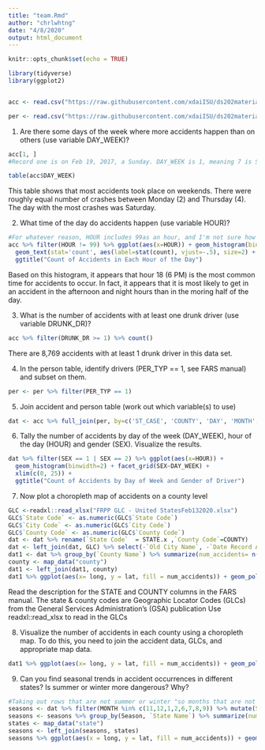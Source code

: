```yaml
---
title: "team.Rmd"
author: "chrlwhtng"
date: "4/8/2020"
output: html_document
---
```


```r
knitr::opts_chunk$set(echo = TRUE)
```

```r
library(tidyverse)
library(ggplot2)


acc <- read.csv("https://raw.githubusercontent.com/xdaiISU/ds202materials/master/hwlabs/fars2017/accident.csv", stringsAsFactors = FALSE)

per <- read.csv("https://raw.githubusercontent.com/xdaiISU/ds202materials/master/hwlabs/fars2017/person.csv", stringsAsFactors = FALSE)
```

1. Are there some days of the week where more accidents happen than on others (use variable DAY_WEEK)?
```r
acc[1, ]
#Record one is on Feb 19, 2017, a Sunday. DAY_WEEK is 1, meaning 7 is Saturday, etc.

table(acc$DAY_WEEK)
```

This table shows that most accidents took place on weekends. There were roughly equal number of crashes between Monday (2) and Thursday (4). The day with the most crashes was Saturday.

2. What time of the day do accidents happen (use variable HOUR)?
```r
#For whatever reason, HOUR includes 99as an hour, and I'm not sure how to include that.
acc %>% filter(HOUR != 99) %>% ggplot(aes(x=HOUR)) + geom_histogram(binwidth=1) + 
  geom_text(stat='count', aes(label=stat(count), vjust=-.5), size=2) + 
  ggtitle("Count of Accidents in Each Hour of the Day")
```

Based on this histogram, it appears that hour 18 (6 PM) is the most common time for accidents to occur. In fact, it appears that it is most likely to get in an accident in the afternoon and night hours than in the moring half of the day.

3. What is the number of accidents with at least one drunk driver (use variable DRUNK_DR)?
```r
acc %>% filter(DRUNK_DR >= 1) %>% count()

```

There are 8,769 accidents with at least 1 drunk driver in this data set.

4. In the person table, identify drivers (PER_TYP == 1, see FARS manual) and subset on them.
```r
per <- per %>% filter(PER_TYP == 1)
```

5. Join accident and person table (work out which variable(s) to use)
```r
dat <- acc %>% full_join(per, by=c('ST_CASE', 'COUNTY', 'DAY', 'MONTH', 'HOUR', 'MINUTE'))

```

6. Tally the number of accidents by day of the week (DAY_WEEK), hour of the day (HOUR) and gender (SEX). Visualize the results.
```r
dat %>% filter(SEX == 1 | SEX == 2) %>% ggplot(aes(x=HOUR)) + 
  geom_histogram(binwidth=2) + facet_grid(SEX~DAY_WEEK) +
  xlim(c(0, 25)) + 
  ggtitle("Count of Accidents by Day of Week and Gender of Driver")
```

7. Now plot a choropleth map of accidents on a county level
```r
GLC <-readxl::read_xlsx("FRPP GLC - United StatesFeb132020.xlsx")
GLC$`State Code` <- as.numeric(GLC$`State Code`)
GLC$`City Code` <- as.numeric(GLC$`City Code`)
GLC$`County Code` <- as.numeric(GLC$`County Code`)
dat <- dat %>% rename(`State Code`  = STATE.x ,`County Code`=COUNTY)
dat <- left_join(dat, GLC) %>% select(-`Old City Name`, -`Date Record Added`,-`City Name`, -`City Code`)
dat1 <- dat %>% group_by(`County Name`) %>% summarize(num_accidents= n()) %>% rename(subregion = `County Name`) %>% mutate(subregion = tolower(`subregion`))
county <- map_data("county")
dat1 <- left_join(dat1, county)
dat1 %>% ggplot(aes(x= long, y = lat, fill = num_accidents)) + geom_polygon(aes(group = group))+ scale_fill_gradient(low ="grey", high = "black") + ggtitle("Number of Accidents per County")
```

Read the description for the STATE and COUNTY columns in the FARS manual. The state & county codes are Geographic Locator Codes (GLCs) from the General Services Administration’s (GSA) publication
Use readxl::read_xlsx to read in the GLCs

8. Visualize the number of accidents in each county using a choropleth map. To do this, you need to join the accident data, GLCs, and appropriate map data.
```r
dat1 %>% ggplot(aes(x= long, y = lat, fill = num_accidents)) + geom_polygon(aes(group = group))+ scale_fill_gradient(low ="grey", high = "black") + ggtitle("Number of Accidents per County")
```
9. Can you find seasonal trends in accident occurrences in different states? Is summer or winter more dangerous? Why?
```r
#Taking out rows that are not summer or winter "so months that are not 11, 12, 1, 2, 6, 7, 8, 9
seasons <- dat %>% filter(MONTH %in% c(11,12,1,2,6,7,8,9)) %>% mutate(Season = if_else(MONTH %in% c(11,12,1,2), "WINTER","SUMMER"))
seasons <- seasons %>% group_by(Season, `State Name`) %>% summarize(num_accidents = n()) %>% rename(region = `State Name`) %>% mutate(region = tolower(region))
states <- map_data("state")
seasons <- left_join(seasons, states)
seasons %>% ggplot(aes(x = long, y = lat, fill = num_accidents)) + geom_polygon(aes(group = group)) + facet_wrap(~Season) + scale_fill_gradient(low = "white", high = "black")
```